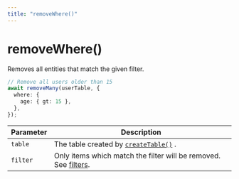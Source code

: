 ```yaml
---
title: "removeWhere()"
---
```


# removeWhere()

Removes all entities that match the given filter.

```ts
// Remove all users older than 15
await removeMany(userTable, {
  where: {
    age: { gt: 15 },
  },
});
```

| Parameter | Description                                                                      |
| --------- | -------------------------------------------------------------------------------- |
| `table`   | The table created by [`createTable()`](/docs/reference/createtable) .            |
| `filter`  | Only items which match the filter will be removed. See [filters](/docs/filters). |
